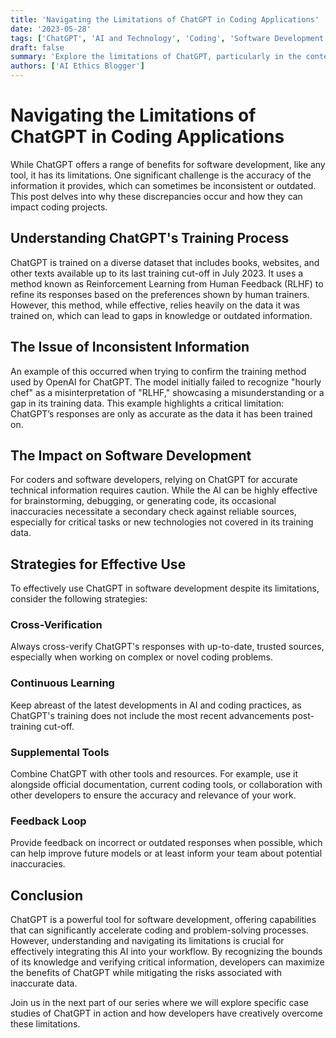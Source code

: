 ```yaml
---
title: 'Navigating the Limitations of ChatGPT in Coding Applications'
date: '2023-05-28'
tags: ['ChatGPT', 'AI and Technology', 'Coding', 'Software Development']
draft: false
summary: 'Explore the limitations of ChatGPT, particularly in the context of obtaining accurate information. This post discusses how the model’s training data affects its responses and how users can navigate these challenges in software development.'
authors: ['AI Ethics Blogger']
---
```


# Navigating the Limitations of ChatGPT in Coding Applications

While ChatGPT offers a range of benefits for software development, like any tool, it has its limitations. One significant challenge is the accuracy of the information it provides, which can sometimes be inconsistent or outdated. This post delves into why these discrepancies occur and how they can impact coding projects.

## Understanding ChatGPT's Training Process

ChatGPT is trained on a diverse dataset that includes books, websites, and other texts available up to its last training cut-off in July 2023. It uses a method known as Reinforcement Learning from Human Feedback (RLHF) to refine its responses based on the preferences shown by human trainers. However, this method, while effective, relies heavily on the data it was trained on, which can lead to gaps in knowledge or outdated information.

## The Issue of Inconsistent Information

An example of this occurred when trying to confirm the training method used by OpenAI for ChatGPT. The model initially failed to recognize "hourly chef" as a misinterpretation of "RLHF," showcasing a misunderstanding or a gap in its training data. This example highlights a critical limitation: ChatGPT’s responses are only as accurate as the data it has been trained on.

## The Impact on Software Development

For coders and software developers, relying on ChatGPT for accurate technical information requires caution. While the AI can be highly effective for brainstorming, debugging, or generating code, its occasional inaccuracies necessitate a secondary check against reliable sources, especially for critical tasks or new technologies not covered in its training data.

## Strategies for Effective Use

To effectively use ChatGPT in software development despite its limitations, consider the following strategies:

### Cross-Verification
Always cross-verify ChatGPT's responses with up-to-date, trusted sources, especially when working on complex or novel coding problems.

### Continuous Learning
Keep abreast of the latest developments in AI and coding practices, as ChatGPT's training does not include the most recent advancements post-training cut-off.

### Supplemental Tools
Combine ChatGPT with other tools and resources. For example, use it alongside official documentation, current coding tools, or collaboration with other developers to ensure the accuracy and relevance of your work.

### Feedback Loop
Provide feedback on incorrect or outdated responses when possible, which can help improve future models or at least inform your team about potential inaccuracies.

## Conclusion

ChatGPT is a powerful tool for software development, offering capabilities that can significantly accelerate coding and problem-solving processes. However, understanding and navigating its limitations is crucial for effectively integrating this AI into your workflow. By recognizing the bounds of its knowledge and verifying critical information, developers can maximize the benefits of ChatGPT while mitigating the risks associated with inaccurate data.

Join us in the next part of our series where we will explore specific case studies of ChatGPT in action and how developers have creatively overcome these limitations.

